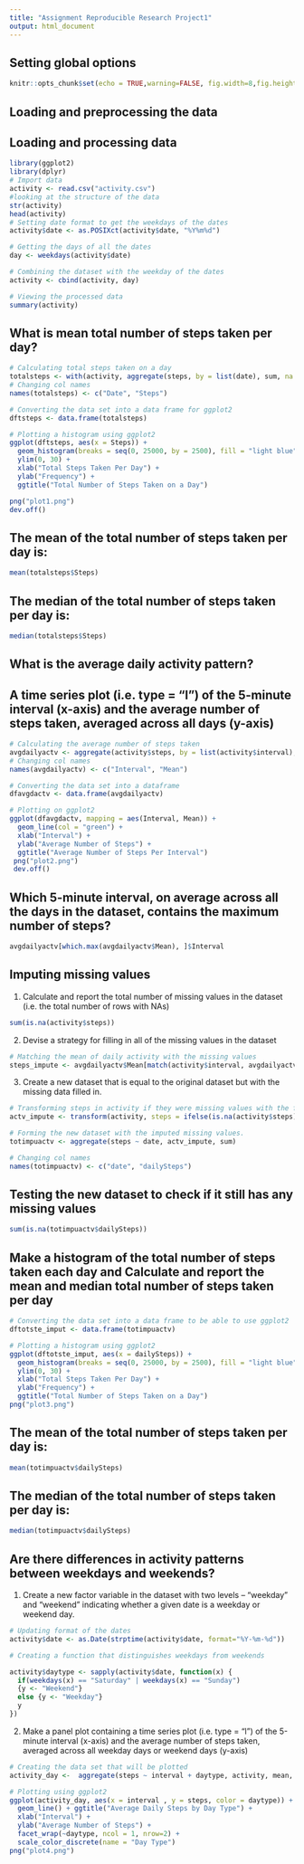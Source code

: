 ```yaml
---
title: "Assignment Reproducible Research Project1"
output: html_document
---
```



## Setting global options
```r
knitr::opts_chunk$set(echo = TRUE,warning=FALSE, fig.width=8,fig.height=4)
```

## Loading and preprocessing the data
## Loading and processing data


```r
library(ggplot2)
library(dplyr)
# Import data
activity <- read.csv("activity.csv")
#looking at the structure of the data
str(activity)
head(activity)
# Setting date format to get the weekdays of the dates
activity$date <- as.POSIXct(activity$date, "%Y%m%d")

# Getting the days of all the dates
day <- weekdays(activity$date)

# Combining the dataset with the weekday of the dates
activity <- cbind(activity, day)

# Viewing the processed data
summary(activity)
```

## What is mean total number of steps taken per day?

```r
# Calculating total steps taken on a day
totalsteps <- with(activity, aggregate(steps, by = list(date), sum, na.rm = TRUE))
# Changing col names
names(totalsteps) <- c("Date", "Steps")

# Converting the data set into a data frame for ggplot2
dftsteps <- data.frame(totalsteps)

# Plotting a histogram using ggplot2
ggplot(dftsteps, aes(x = Steps)) + 
  geom_histogram(breaks = seq(0, 25000, by = 2500), fill = "light blue", col = "black") + 
  ylim(0, 30) + 
  xlab("Total Steps Taken Per Day") + 
  ylab("Frequency") + 
  ggtitle("Total Number of Steps Taken on a Day")

png("plot1.png")
dev.off()
```

## The mean of the total number of steps taken per day is:


```r
mean(totalsteps$Steps)
```
## The median of the total number of steps taken per day is:
```r
median(totalsteps$Steps)
```


## What is the average daily activity pattern?


## A time series plot (i.e. type = "l") of the 5-minute interval (x-axis) and the average number of steps taken, averaged across all days (y-axis)


```r
# Calculating the average number of steps taken
avgdailyactv <- aggregate(activity$steps, by = list(activity$interval), FUN = mean, na.rm = TRUE)
# Changing col names
names(avgdailyactv) <- c("Interval", "Mean")

# Converting the data set into a dataframe
dfavgdactv <- data.frame(avgdailyactv)

# Plotting on ggplot2
ggplot(dfavgdactv, mapping = aes(Interval, Mean)) + 
  geom_line(col = "green") +
  xlab("Interval") + 
  ylab("Average Number of Steps") + 
  ggtitle("Average Number of Steps Per Interval") 
 png("plot2.png")
 dev.off()
```
## Which 5-minute interval, on average across all the days in the dataset, contains the maximum number of steps?

```r
avgdailyactv[which.max(avgdailyactv$Mean), ]$Interval
```
## Imputing missing values
1. Calculate and report the total number of missing values in the dataset (i.e. the total number of rows with NAs)

```r
sum(is.na(activity$steps))
```
2. Devise a strategy for filling in all of the missing values in the dataset
```r
# Matching the mean of daily activity with the missing values
steps_impute <- avgdailyactv$Mean[match(activity$interval, avgdailyactv$Interval)]
```

3. Create a new dataset that is equal to the original dataset but with the missing data filled in.
```r
# Transforming steps in activity if they were missing values with the filled values from above.
actv_impute <- transform(activity, steps = ifelse(is.na(activity$steps), yes = steps_impute, no = activity$steps))

# Forming the new dataset with the imputed missing values.
totimpuactv <- aggregate(steps ~ date, actv_impute, sum)

# Changing col names
names(totimpuactv) <- c("date", "dailySteps")
```
## Testing the new dataset to check if it still has any missing values 
```r
sum(is.na(totimpuactv$dailySteps))
```
## Make a histogram of the total number of steps taken each day and Calculate and report the mean and median total number of steps taken per day
```r
# Converting the data set into a data frame to be able to use ggplot2
dftotste_imput <- data.frame(totimpuactv)

# Plotting a histogram using ggplot2
ggplot(dftotste_imput, aes(x = dailySteps)) + 
  geom_histogram(breaks = seq(0, 25000, by = 2500), fill = "light blue", col = "black") + 
  ylim(0, 30) + 
  xlab("Total Steps Taken Per Day") + 
  ylab("Frequency") + 
  ggtitle("Total Number of Steps Taken on a Day")
png("plot3.png")
```

## The mean of the total number of steps taken per day is:
```r
mean(totimpuactv$dailySteps)
```

## The median of the total number of steps taken per day is:
```r
median(totimpuactv$dailySteps)
```
## Are there differences in activity patterns between weekdays and weekends?
1.  Create a new factor variable in the dataset with two levels -- "weekday" and "weekend" indicating whether a given date is a weekday or weekend day.
```r
# Updating format of the dates
activity$date <- as.Date(strptime(activity$date, format="%Y-%m-%d"))

# Creating a function that distinguishes weekdays from weekends

activity$daytype <- sapply(activity$date, function(x) {
  if(weekdays(x) == "Saturday" | weekdays(x) == "Sunday")
  {y <- "Weekend"}
  else {y <- "Weekday"}
  y
})
```
2. Make a panel plot containing a time series plot (i.e. type = "l") of the 5-minute interval (x-axis) and the average number of steps taken, averaged across all weekday days or weekend days (y-axis)
```r
# Creating the data set that will be plotted
activity_day <-  aggregate(steps ~ interval + daytype, activity, mean, na.rm = TRUE)

# Plotting using ggplot2
ggplot(activity_day, aes(x = interval , y = steps, color = daytype)) + 
  geom_line() + ggtitle("Average Daily Steps by Day Type") + 
  xlab("Interval") + 
  ylab("Average Number of Steps") +
  facet_wrap(~daytype, ncol = 1, nrow=2) +
  scale_color_discrete(name = "Day Type")
png("plot4.png")
```

